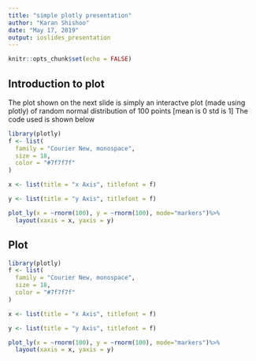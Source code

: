 ```yaml
---
title: "simple plotly presentation"
author: "Karan Shishoo"
date: "May 17, 2019"
output: ioslides_presentation
---
```


```r
knitr::opts_chunk$set(echo = FALSE)
```

## Introduction to plot

The plot shown on the next slide is simply an interactve plot (made using plotly) of random normal distribution of 100 points [mean is 0 std is 1] The code used is shown below

```r
library(plotly)
f <- list(
  family = "Courier New, monospace",
  size = 18,
  color = "#7f7f7f"
)

x <- list(title = "x Axis", titlefont = f)

y <- list(title = "y Axis", titlefont = f)

plot_ly(x = ~rnorm(100), y = ~rnorm(100), mode="markers")%>%
  layout(xaxis = x, yaxis = y)

```

## Plot

```r
library(plotly)
f <- list(
  family = "Courier New, monospace",
  size = 18,
  color = "#7f7f7f"
)

x <- list(title = "x Axis", titlefont = f)

y <- list(title = "y Axis", titlefont = f)

plot_ly(x = ~rnorm(100), y = ~rnorm(100), mode="markers")%>%
  layout(xaxis = x, yaxis = y)

```

